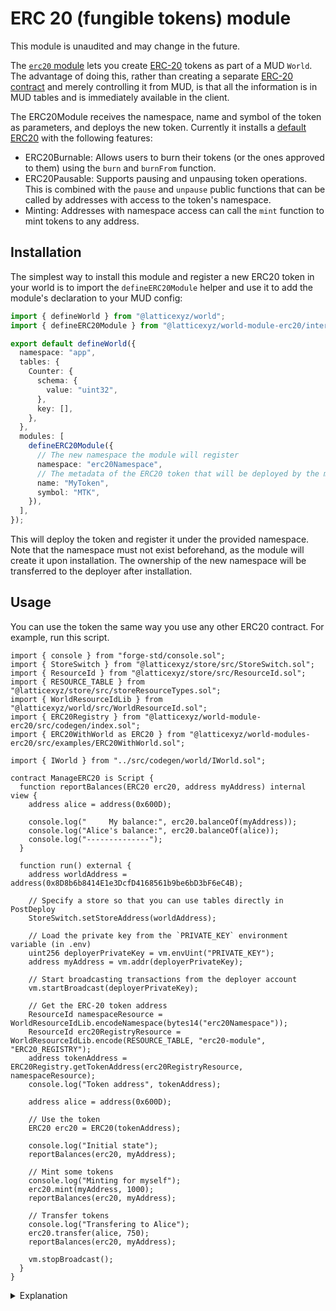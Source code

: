 
# ERC 20 (fungible tokens) module

<Callout type="warning" emoji="⚠️">

This module is unaudited and may change in the future.

</Callout>

The [`erc20` module](https://github.com/latticexyz/mud/tree/main/packages/world-module-erc20/) lets you create [ERC-20](https://ethereum.org/en/developers/docs/standards/tokens/erc-20/) tokens as part of a MUD `World`.
The advantage of doing this, rather than creating a separate [ERC-20 contract](https://github.com/OpenZeppelin/openzeppelin-contracts/tree/master/contracts/token/ERC20) and merely controlling it from MUD, is that all the information is in MUD tables and is immediately available in the client.

The ERC20Module receives the namespace, name and symbol of the token as parameters, and deploys the new token. Currently it installs a [default ERC20](https://github.com/latticexyz/mud/tree/main/packages/world-module-erc20/src/examples/ERC20WithWorld.sol) with the following features:

- ERC20Burnable: Allows users to burn their tokens (or the ones approved to them) using the `burn` and `burnFrom` function.
- ERC20Pausable: Supports pausing and unpausing token operations. This is combined with the `pause` and `unpause` public functions that can be called by addresses with access to the token's namespace.
- Minting: Addresses with namespace access can call the `mint` function to mint tokens to any address.

## Installation

The simplest way to install this module and register a new ERC20 token in your world is to import the `defineERC20Module` helper and use it to add the module's declaration to your MUD config:

```typescript filename="mud.config.ts"
import { defineWorld } from "@latticexyz/world";
import { defineERC20Module } from "@latticexyz/world-module-erc20/internal";

export default defineWorld({
  namespace: "app",
  tables: {
    Counter: {
      schema: {
        value: "uint32",
      },
      key: [],
    },
  },
  modules: [
    defineERC20Module({
      // The new namespace the module will register
      namespace: "erc20Namespace",
      // The metadata of the ERC20 token that will be deployed by the module
      name: "MyToken",
      symbol: "MTK",
    }),
  ],
});
```

This will deploy the token and register it under the provided namespace. Note that the namespace must not exist beforehand, as the module will create it upon installation.
The ownership of the new namespace will be transferred to the deployer after installation.

## Usage

You can use the token the same way you use any other ERC20 contract.
For example, run this script.

<CollapseCode>

```solidity filename="ManageERC20.s.sol" copy showLineNumbers {16,35-39,45,50-64}
import { console } from "forge-std/console.sol";
import { StoreSwitch } from "@latticexyz/store/src/StoreSwitch.sol";
import { ResourceId } from "@latticexyz/store/src/ResourceId.sol";
import { RESOURCE_TABLE } from "@latticexyz/store/src/storeResourceTypes.sol";
import { WorldResourceIdLib } from "@latticexyz/world/src/WorldResourceId.sol";
import { ERC20Registry } from "@latticexyz/world-module-erc20/src/codegen/index.sol";
import { ERC20WithWorld as ERC20 } from "@latticexyz/world-modules-erc20/src/examples/ERC20WithWorld.sol";

import { IWorld } from "../src/codegen/world/IWorld.sol";

contract ManageERC20 is Script {
  function reportBalances(ERC20 erc20, address myAddress) internal view {
    address alice = address(0x600D);

    console.log("     My balance:", erc20.balanceOf(myAddress));
    console.log("Alice's balance:", erc20.balanceOf(alice));
    console.log("--------------");
  }

  function run() external {
    address worldAddress = address(0x8D8b6b8414E1e3DcfD4168561b9be6bD3bF6eC4B);

    // Specify a store so that you can use tables directly in PostDeploy
    StoreSwitch.setStoreAddress(worldAddress);

    // Load the private key from the `PRIVATE_KEY` environment variable (in .env)
    uint256 deployerPrivateKey = vm.envUint("PRIVATE_KEY");
    address myAddress = vm.addr(deployerPrivateKey);

    // Start broadcasting transactions from the deployer account
    vm.startBroadcast(deployerPrivateKey);

    // Get the ERC-20 token address
    ResourceId namespaceResource = WorldResourceIdLib.encodeNamespace(bytes14("erc20Namespace"));
    ResourceId erc20RegistryResource = WorldResourceIdLib.encode(RESOURCE_TABLE, "erc20-module", "ERC20_REGISTRY");
    address tokenAddress = ERC20Registry.getTokenAddress(erc20RegistryResource, namespaceResource);
    console.log("Token address", tokenAddress);

    address alice = address(0x600D);

    // Use the token
    ERC20 erc20 = ERC20(tokenAddress);

    console.log("Initial state");
    reportBalances(erc20, myAddress);

    // Mint some tokens
    console.log("Minting for myself");
    erc20.mint(myAddress, 1000);
    reportBalances(erc20, myAddress);

    // Transfer tokens
    console.log("Transfering to Alice");
    erc20.transfer(alice, 750);
    reportBalances(erc20, myAddress);

    vm.stopBroadcast();
  }
}
```

</CollapseCode>

<details>

<summary>Explanation</summary>

```solidity
    console.log("     My balance:", erc20.balanceOf(myAddress));
```

[The `balanceOf` function](https://eips.ethereum.org/EIPS/eip-20#balanceof) is the way ERC-20 specifies to get an address's balance.

```solidity
    // Get the ERC-20 token address
    ResourceId namespaceResource = WorldResourceIdLib.encodeNamespace(bytes14("erc20Namespace"));
    ResourceId erc20RegistryResource = WorldResourceIdLib.encode(RESOURCE_TABLE, "erc20-module", "ERC20_REGISTRY");
    address tokenAddress = ERC20Registry.getTokenAddress(erc20RegistryResource, namespaceResource);
    console.log("Token address", tokenAddress);
```

This is the process to get the address of our token contract.
First, we get the [`resourceId` values](/world/resource-ids) for the `erc20-module__ERC20Registry` table and the namespace we are interested in (each namespace can only have one ERC-20 token).
Then we use that table to get the token address.

```solidity
    // Use the token
   ERC20 erc20 = ERC20(tokenAddress);
```

Cast the token address to an `ERC20` contract so we can call its methods.

```solidity
    console.log("Minting for myself");
    erc20.mint(myAddress, 1000);
    reportBalances(erc20, myAddress);
```

Mint tokens for your address.
Note that only the owner of the name space is authorized to mint tokens.

```solidity
    console.log("Transfering to Alice");
    erc20.transfer(alice, 750);
    reportBalances(erc20, myAddress);
```

Transfer a token.
We can only transfer tokens we own, or that we have approval to transfer from the current owner.

</details>
